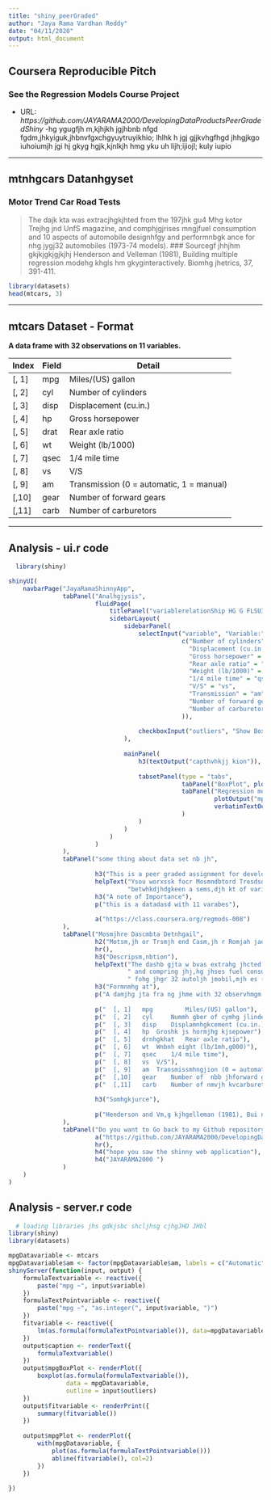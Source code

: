 ---
title: "shiny_peerGraded"
author: "Jaya Rama Vardhan Reddy"
date: "04/11/2020"
output: html_document
---

## Coursera Reproducible Pitch

### See the Regression Models Course Project  

- URL: *https://github.com/JAYARAMA2000/DevelopingDataProductsPeerGradedShiny*
-hg ygugfjh m,kjhjkh jgjhbnb nfgd fgdm,jhkyiguk,jhbnvfgxchgyuytruyikhio; lhlhk h jgj gjjkvhgfhgd jhhgjkgo iuhoiumjh jgi
hj gkyg hgjk,kjnlkjh
hmg yku uh lijh;ijiojl;
kuly iu\iu pio

---

## mtnhgcars Datanhgyset

### Motor Trend Car Road Tests

> The dajk kta was extracjhgkjhted from the 197jhk gu4 Mhg kotor Trejhg jnd UnfS magazine, and comphjgjrises mngjfuel consumption and 10 aspects of automobile designhfgy and performnbgk ance for nhg jygj32 automobiles (1973-74 models).
### Sourcegf jhhjhm gkjkjgkjgjkjhj
> Henderson and Velleman (1981), Building multiple regression modehg khgls hm gkyginteractively. Biomhg jhetrics, 37, 391-411.

```{r}
library(datasets)
head(mtcars, 3)
```
---

## mtcars Dataset - Format

**A data frame with 32 observations on 11 variables.**

| Index | Field | Detail |
------- | ----- | ------ |
| [, 1] | mpg | Miles/(US) gallon |
| [, 2]  | cyl | Number of cylinders |
| [, 3]	| disp | Displacement (cu.in.) |
| [, 4]	| hp | Gross horsepower |
| [, 5]	| drat | Rear axle ratio |
| [, 6]	| wt | Weight (lb/1000) |
| [, 7]	| qsec | 1/4 mile time |
| [, 8]	| vs | V/S |
| [, 9]	| am | Transmission (0 = automatic, 1 = manual) |
| [,10]	| gear | Number of forward gears |
| [,11]	| carb | Number of carburetors |

---

## Analysis - ui.r code

```r
  library(shiny)

shinyUI(
    navbarPage("JayaRamaShinnyApp",
               tabPanel("Analhgjysis",
                        fluidPage(
                            titlePanel("variablerelationShip HG G FLSUI U "),
                            sidebarLayout(
                                sidebarPanel(
                                    selectInput("variable", "Variable:",
                                                c("Number of cylinders" = "cyl",
                                                  "Displacement (cu.in.)" = "disp",
                                                  "Gross horsepower" = "hp",
                                                  "Rear axle ratio" = "drat",
                                                  "Weight (lb/1000)" = "wt",
                                                  "1/4 mile time" = "qsec",
                                                  "V/S" = "vs",
                                                  "Transmission" = "am",
                                                  "Number of forward gears" = "gear",
                                                  "Number of carburetors" = "carb"
                                                )),
                                    
                                    checkboxInput("outliers", "Show BoxPlot's outliers", FALSE)
                                ),
                                
                                mainPanel(
                                    h3(textOutput("capthvhkjj kion")),
                                    
                                    tabsetPanel(type = "tabs", 
                                                tabPanel("BoxPlot", plotOutput("mpgBoxPlot")),
                                                tabPanel("Regression model", 
                                                         plotOutput("mpgPlot"),
                                                         verbatimTextOutput("fit")
                                                )
                                    )
                                )
                            )
                        )
               ),
               tabPanel("some thing about data set nb jh",
                        
                        h3("This is a peer graded assignment for developing data products course coursera"),
                        helpText("Ysou worxssk focr Mosmndbtord Tresdsdnd, sda ms sjdhagsdsazine abosdsut thase automsdsadobile indusdasdtry Looksmdn,adsing at a data set of a cosdasllection dasof caadrs,asd thmsndg jhey arsm,dhn e intereNDBMJH dksted in explorMSNDG JKing the relaSNMDG tionship",
                                 "betwhkdjhdgkeen a sems,djh kt of varidmng jhdables and milsdases per galsadlon (MabnvsdasPG) (outcodasme). Thsndbvkey aresdas particSMDNH, JKularly intedarested in the fdasdollowing two questions: Is an automatiaxaJHc SMJHor manasmdjhual transmissasmdnbion betsmdnhter fmfhor MJMNPG. QuantSMDNBify tSDhe MDPG differenceSAD betSDNMBween autoDmatic anDd maADnual transsdhgkSJmissions"),
                        h3("A note of Importance"),
                        p("this is a datadasd with 11 varabes"),
                        
                        a("https://class.coursera.org/regmods-008")
               ),
               tabPanel("Mosmjhre Dascmbta Detnhgail",
                        h2("Motsm,jh or Trsmjh end Casm,jh r Romjah jad Tesmasj ts"),
                        hr(),
                        h3("Descripsm,nbtion"),
                        helpText("The dashb gjta w bvas extrahg jhcted frmjh gkjom thjh,gk je 19jhg k74 Mjh gkuyotor Tremjhgnd US magazine,",
                                 " and compring jhj,hg jhses fuel consumpbvjghtion and 10 asmnhg jhpects of automobmnhgjhkgile design and performance",
                                 " fohg jhgr 32 autoljh jmobil,mjh es (1973-74 mojhg jgkdels)."),
                        h3("Formnmhg at"),
                        p("A damjhg jta fra ng jhme with 32 observhmgm jhgations on 11 nb gjh variables."),
                        
                        p("  [, 1]   mpg         Miles/(US) gallon"),
                        p("  [, 2]	 cyl	 Nummh gber of cymhg jlinders"),
                        p("  [, 3]	 disp	 Displamnhgkcement (cu.in.)"),
                        p("  [, 4]	 hp	 Groshk js hormjhg kjsepower"),
                        p("  [, 5]	 drnhgkhat	 Rear axle ratio"),
                        p("  [, 6]	 wt	 Wnbnh eight (lb/1mh,g000)"),
                        p("  [, 7]	 qsec	 1/4 mile time"),
                        p("  [, 8]	 vs	 V/S"),
                        p("  [, 9]	 am	 Transmissmhngjion (0 = automatic, 1 = manual)"),
                        p("  [,10]	 gear	 Number of  nbb jhforward gears"),
                        p("  [,11]	 carb	 Number of nmvjh kvcarburetors"),
                        
                        h3("Somhgkjurce"),
                        
                        p("Henderson and Vm,g kjhgelleman (1981), Bui nbjhlding multiple regressinb jhgon models interafmnd bctively. Biometrics, 37, 391-411.")
               ),
               tabPanel("Do you want to Go back to my Github repository",
                        a("https://github.com/JAYARAMA2000/DevelopingDataProductsPeerGradedShiny"),
                        hr(),
                        h4("hope you saw the shinny web application"),
                        h4("JAYARAMA2000 ")
               )
    )
)

```

## Analysis - server.r code


```r
  # loading libraries jhs gdkjsbc shcljhsg cjhgJHD JHbl
library(shiny)
library(datasets)

mpgDatavariable <- mtcars
mpgDatavariable$am <- factor(mpgDatavariable$am, labels = c("Automatic", "Manual"))
shinyServer(function(input, output) {
    formulaTextvariable <- reactive({
        paste("mpg ~", input$variable)
    })
    formulaTextPointvariable <- reactive({
        paste("mpg ~", "as.integer(", input$variable, ")")
    })
    fitvariable <- reactive({
        lm(as.formula(formulaTextPointvariable()), data=mpgDatavariable)
    })
    output$caption <- renderText({
        formulaTextvariable()
    })
    output$mpgBoxPlot <- renderPlot({
        boxplot(as.formula(formulaTextvariable()), 
                data = mpgDatavariable,
                outline = input$outliers)
    })
    output$fitvariable <- renderPrint({
        summary(fitvariable())
    })
   
    output$mpgPlot <- renderPlot({
        with(mpgDatavariable, {
            plot(as.formula(formulaTextPointvariable()))
            abline(fitvariable(), col=2)
        })
    })
    
})

```